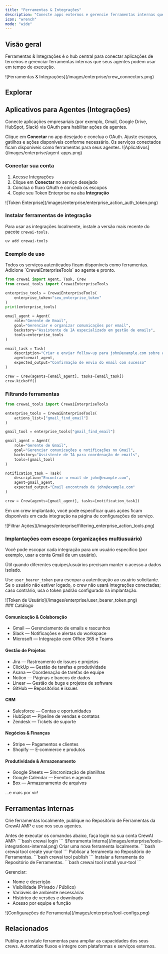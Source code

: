 ```yaml
---
title: "Ferramentas & Integrações"
description: "Conecte apps externos e gerencie ferramentas internas que seus agentes podem usar."
icon: "wrench"
mode: "wide"
---
```


## Visão geral

Ferramentas & Integrações é o hub central para conectar aplicações de terceiros e gerenciar ferramentas internas que seus agentes podem usar em tempo de execução.

<Frame>
  ![Ferramentas & Integrações](/images/enterprise/crew_connectors.png)
</Frame>

## Explorar

<Tabs>
  <Tab title="Integrações" icon="plug">

  ## Aplicativos para Agentes (Integrações)

  Conecte aplicações empresariais (por exemplo, Gmail, Google Drive, HubSpot, Slack) via OAuth para habilitar ações de agentes.

  <Steps>
    <Step title="Conectar">
      Clique em <b>Conectar</b> no app desejado e conclua o OAuth.
    </Step>
    <Step title="Configurar">
      Ajuste escopos, gatilhos e ações disponíveis conforme necessário.
    </Step>
    <Step title="Usar em Agentes">
      Os serviços conectados ficam disponíveis como ferramentas para seus agentes.
    </Step>
  </Steps>

  <Frame>
    ![Aplicativos](/images/enterprise/agent-apps.png)
  </Frame>

  ### Conectar sua conta

  1. Acesse <Link href="https://app.crewai.com/crewai_plus/connectors">Integrações</Link>
  2. Clique em <b>Conectar</b> no serviço desejado
  3. Conclua o fluxo OAuth e conceda os escopos
  4. Copie seu Token Enterprise na aba <b>Integração</b>

  <Frame>
    ![Token Enterprise](/images/enterprise/enterprise_action_auth_token.png)
  </Frame>

  ### Instalar ferramentas de integração

  Para usar as integrações localmente, instale a versão mais recente do pacote `crewai-tools`.

  ```bash
  uv add crewai-tools
  ```

  ### Exemplo de uso

  <Tip>
    Todos os serviços autenticados ficam disponíveis como ferramentas. Adicione `CrewaiEnterpriseTools` ao agente e pronto.
  </Tip>

  ```python
  from crewai import Agent, Task, Crew
  from crewai_tools import CrewaiEnterpriseTools

  enterprise_tools = CrewaiEnterpriseTools(
      enterprise_token="seu_enterprise_token"
  )
  print(enterprise_tools)

  email_agent = Agent(
      role="Gerente de Email",
      goal="Gerenciar e organizar comunicações por email",
      backstory="Assistente de IA especializado em gestão de emails",
      tools=enterprise_tools
  )

  email_task = Task(
      description="Criar e enviar follow-up para john@example.com sobre a atualização do projeto",
      agent=email_agent,
      expected_output="Confirmação de envio do email com sucesso"
  )

  crew = Crew(agents=[email_agent], tasks=[email_task])
  crew.kickoff()
  ```

  ### Filtrando ferramentas

  ```python
  from crewai_tools import CrewaiEnterpriseTools

  enterprise_tools = CrewaiEnterpriseTools(
      actions_list=["gmail_find_email"]
  )

  gmail_tool = enterprise_tools["gmail_find_email"]

  gmail_agent = Agent(
      role="Gerente de Gmail",
      goal="Gerenciar comunicações e notificações no Gmail",
      backstory="Assistente de IA para coordenação de emails",
      tools=[gmail_tool]
  )

  notification_task = Task(
      description="Encontrar o email de john@example.com",
      agent=gmail_agent,
      expected_output="Email encontrado de john@example.com"
  )

  crew = Crew(agents=[gmail_agent], tasks=[notification_task])
  ```

  Em um crew implantado, você pode especificar quais ações ficam disponíveis em cada integração na página de configurações do serviço.

  <Frame>
    ![Filtrar Ações](/images/enterprise/filtering_enterprise_action_tools.png)
  </Frame>

  ### Implantações com escopo (organizações multiusuário)

  Você pode escopar cada integração para um usuário específico (por exemplo, usar a conta Gmail de um usuário).

  <Tip>
    Útil quando diferentes equipes/usuários precisam manter o acesso a dados isolado.
  </Tip>

  Use `user_bearer_token` para escopar a autenticação ao usuário solicitante. Se o usuário não estiver logado, o crew não usará integrações conectadas; caso contrário, usa o token padrão configurado na implantação.

  <Frame>
    ![Token de Usuário](/images/enterprise/user_bearer_token.png)
  </Frame>

  <div id="catalog"></div>
  ### Catálogo

  #### Comunicação & Colaboração
  - Gmail — Gerenciamento de emails e rascunhos
  - Slack — Notificações e alertas do workspace
  - Microsoft — Integração com Office 365 e Teams

  #### Gestão de Projetos
  - Jira — Rastreamento de issues e projetos
  - ClickUp — Gestão de tarefas e produtividade
  - Asana — Coordenação de tarefas de equipe
  - Notion — Páginas e bancos de dados
  - Linear — Gestão de bugs e projetos de software
  - GitHub — Repositórios e issues

  #### CRM
  - Salesforce — Contas e oportunidades
  - HubSpot — Pipeline de vendas e contatos
  - Zendesk — Tickets de suporte

  #### Negócios & Finanças
  - Stripe — Pagamentos e clientes
  - Shopify — E‑commerce e produtos

  #### Produtividade & Armazenamento
  - Google Sheets — Sincronização de planilhas
  - Google Calendar — Eventos e agenda
  - Box — Armazenamento de arquivos

  …e mais por vir!

  </Tab>
  <Tab title="Ferramentas Internas" icon="toolbox">

  ## Ferramentas Internas

  Crie ferramentas localmente, publique no Repositório de Ferramentas da CrewAI AMP e use nos seus agentes.

  <Tip>
  Antes de executar os comandos abaixo, faça login na sua conta CrewAI AMP:
    ```bash
    crewai login
    ```
  </Tip>

  <Frame>
    ![Ferramenta Interna](/images/enterprise/tools-integrations-internal.png)
  </Frame>

  <Steps>
    <Step title="Criar">
      Criar uma nova ferramenta localmente.
      ```bash
      crewai tool create your-tool
      ```
    </Step>
    <Step title="Publicar">
      Publicar a ferramenta no Repositório de Ferramentas.
      ```bash
      crewai tool publish
      ```
    </Step>
    <Step title="Instalar">
      Instalar a ferramenta do Repositório de Ferramentas.
      ```bash
      crewai tool install your-tool
      ```
    </Step>
  </Steps>

  Gerenciar:

  - Nome e descrição
  - Visibilidade (Privado / Público)
  - Variáveis de ambiente necessárias
  - Histórico de versões e downloads
  - Acesso por equipe e função

  <Frame>
    ![Configurações de Ferramenta](/images/enterprise/tool-configs.png)
  </Frame>

  </Tab>
</Tabs>

## Relacionados

<CardGroup cols={2}>
  <Card title="Repositório de Ferramentas" href="/pt-BR/enterprise/features/tool-repository" icon="toolbox">
    Publique e instale ferramentas para ampliar as capacidades dos seus crews.
  </Card>
  <Card title="Automação com Webhook" href="/pt-BR/enterprise/guides/webhook-automation" icon="bolt">
    Automatize fluxos e integre com plataformas e serviços externos.
  </Card>
</CardGroup>
